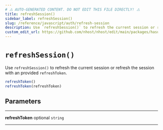 ```yaml
---
# ⚠️ AUTO-GENERATED CONTENT. DO NOT EDIT THIS FILE DIRECTLY! ⚠️
title: refreshSession()
sidebar_label: refreshSession()
slug: /reference/javascript/auth/refresh-session
description: Use `refreshSession()` to refresh the current session or refresh the session with an provided `refreshToken`.
custom_edit_url: https://github.com/nhost/nhost/edit/main/packages/hasura-auth-js/src/hasura-auth-client.ts#L661
---
```


# `refreshSession()`

Use `refreshSession()` to refresh the current session or refresh the
session with an provided `refreshToken`.

```ts
refreshToken()
refreshToken(refreshToken)
```

## Parameters

---

**<span className="parameter-name">refreshToken</span>** <span className="optional-status">optional</span> `string`

---
